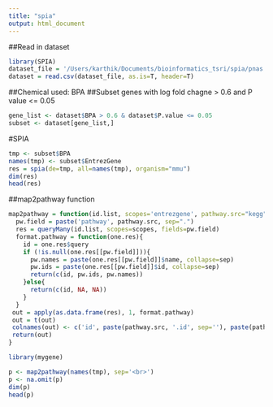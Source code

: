 ```yaml
---
title: "spia"
output: html_document
---
```


##Read in dataset
```r
library(SPIA)
dataset_file = '/Users/karthik/Documents/bioinformatics_tsri/spia/pnas.csv'
dataset = read.csv(dataset_file, as.is=T, header=T)
```

##Chemical used: BPA
##Subset genes with log fold chagne > 0.6 and P value <= 0.05
```r
gene_list <- dataset$BPA > 0.6 & dataset$P.value <= 0.05
subset <- dataset[gene_list,]
```

#SPIA
```r
tmp <- subset$BPA
names(tmp) <- subset$EntrezGene
res = spia(de=tmp, all=names(tmp), organism="mmu")
dim(res)
head(res)
```

##map2pathway function
```r
map2pathway = function(id.list, scopes='entrezgene', pathway.src="kegg", sep=', '){
  pw.field = paste('pathway', pathway.src, sep=".")
  res = queryMany(id.list, scopes=scopes, fields=pw.field)
  format.pathway = function(one.res){
    id = one.res$query
    if (!is.null(one.res[[pw.field]])){
      pw.names = paste(one.res[[pw.field]]$name, collapse=sep)
      pw.ids = paste(one.res[[pw.field]]$id, collapse=sep)
      return(c(id, pw.ids, pw.names))
    }else{
      return(c(id, NA, NA))
    }
  }
 out = apply(as.data.frame(res), 1, format.pathway)
 out = t(out)
 colnames(out) <- c('id', paste(pathway.src, '.id', sep=''), paste(pathway.src, '.name', sep=''))
 return(out)
}
```

```r
library(mygene)
```
```r
p <- map2pathway(names(tmp), sep='<br>')
p <- na.omit(p)
dim(p)
head(p)
```

